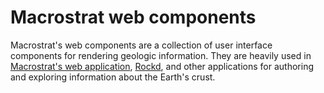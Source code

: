 
# Macrostrat web components

Macrostrat's web components are a collection of user interface components for
rendering geologic information. They are heavily used in
[Macrostrat's web application](https://macrostrat.org),
[Rockd](https://rockd.org), and other applications for authoring and exploring
information about the Earth's crust.

<PackageIndex></PackageIndex>
